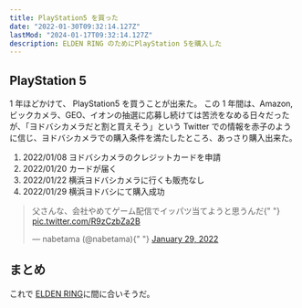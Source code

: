 ```yaml
---
title: PlayStation5 を買った
date: "2022-01-30T09:32:14.127Z"
lastMod: "2024-01-17T09:32:14.127Z"
description: ELDEN RING のためにPlayStation 5を購入した
---
```


## PlayStation 5

1 年ほどかけて、 PlayStation5 を買うことが出来た。
この 1 年間は、Amazon, ビックカメラ、GEO、イオンの抽選に応募し続けては苦渋をなめる日々だったが、「ヨドバシカメラだと割と買えそう」という Twitter での情報を赤子のように信じ、ヨドバシカメラでの購入条件を満たしたところ、あっさり購入出来た。

1. 2022/01/08 ヨドバシカメラのクレジットカードを申請
2. 2022/01/20 カードが届く
3. 2022/01/22 横浜ヨドバシカメラに行くも販売なし
4. 2022/01/29 横浜ヨドバシにて購入成功

<blockquote className="twitter-tweet">
  <p lang="ja" dir="ltr">
    父さんな、会社やめてゲーム配信でイッパツ当てようと思うんだ{" "}
    <a href="https://t.co/R9zCzbZa2B">pic.twitter.com/R9zCzbZa2B</a>
  </p>
  &mdash; nabetama (@nabetama){" "}
  <a href="https://twitter.com/nabetama/status/1487233988821323778?ref_src=twsrc%5Etfw">
    January 29, 2022
  </a>
</blockquote> <script
  async
  src="https://platform.twitter.com/widgets.js"
  charset="utf-8"
></script>

## まとめ

これで [ELDEN RING](https://www.eldenring.jp/)に間に合いそうだ。
